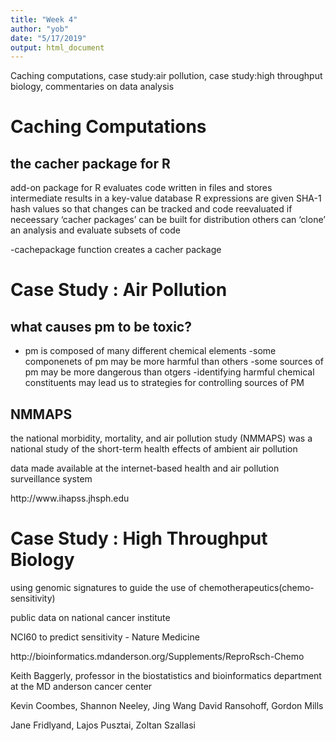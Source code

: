 ```yaml
---
title: "Week 4"
author: "yob"
date: "5/17/2019"
output: html_document
---
```

Caching computations, case study:air pollution, case study:high throughput biology, commentaries on data analysis

# Caching Computations

## the cacher package for R

add-on package for R
evaluates code written in files and stores intermediate results in a key-value database
R expressions are given SHA-1 hash values so that changes can be tracked and code reevaluated if neceessary
'cacher packages' can be built for distribution
others can 'clone' an analysis and evaluate subsets of code

-cachepackage function creates a cacher package

# Case Study : Air Pollution

## what causes pm to be toxic?
- pm is composed of many different chemical elements
-some componenets of pm may be more harmful than others
-some sources of pm may be more dangerous than otgers
-identifying harmful chemical constituents may lead us to strategies for  controlling sources of PM

## NMMAPS

the national morbidity, mortality, and air pollution study (NMMAPS) was a national study of the short-term health effects of ambient air pollution

data made available at the internet-based health and air pollution surveillance system

http://www.ihapss.jhsph.edu

# Case Study : High Throughput Biology

using genomic signatures to guide the use of chemotherapeutics(chemo-sensitivity)

public data on national cancer institute

NCI60 to predict sensitivity - Nature Medicine

http://bioinformatics.mdanderson.org/Supplements/ReproRsch-Chemo

Keith Baggerly, professor in the biostatistics and bioinformatics department at the MD anderson cancer center

Kevin Coombes, Shannon Neeley, Jing Wang
David Ransohoff, Gordon Mills

Jane Fridlyand, Lajos Pusztai, Zoltan Szallasi




